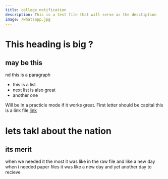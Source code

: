 ```yaml
---
title: college notification
description: This is a test file that will serve as the desctiption
image: /whatsapp.jpg
---
```



# This heading is big ?

## may be this
nd this is a paragraph

* this is a list
* next list is also great
* another one


Will be in a practicle mode if it works great.
First letter should be capital
this is a link file [link](https://google.com)

# lets takl about the nation 

## its merit 
when we needed it the most it was like in the raw file and like a new day
when i needed paper files it was like a new day
and yet another day to
recieve